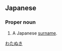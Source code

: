 ==Japanese==
{{ja-kanjitab|四|月|一|日}}

===Proper noun===
{{ja-pos|proper|わたぬき}}

# A Japanese [[surname]].

[[Category:Japanese surnames|わたぬき]]